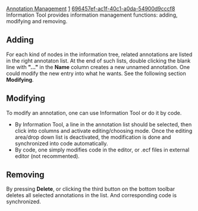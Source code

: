 [[Property:title|Annotation Management]]
[[Property:weight|1]]
[[Property:uuid|696457ef-ac1f-40c1-a0da-54900d9cccf8]]
Information Tool provides information management functions: adding, modifying and removing. 
{{note| '''Note: '''Annotation management is only available in lists coresponding to nodes rather than tag nodes - all tags and "Items without tag". }}

==Adding==

For each kind of nodes in the information tree, related annotations are listed in the right annotaton list. At the end of such lists, double clicking the blank line with '''"..."''' in the '''Name''' column creates a new unnamed annotation. One could modify the new entry into what he wants. See the following section '''Modifying'''.

==Modifying==

To modify an annotation, one can use Information Tool or do it by code.
*  By Information Tool, a line in the annotation list should be selected, then click into columns and activate editing/choosing mode. Once the editing area/drop down list is deactivated, the modification is done and synchronized into code automatically. 
*  By code, one simply modifies code in the editor, or .ecf files in external editor (not recommented). 
{{seealso| '''See Also''' <br/>
[[EIS: Outgoing|Syntax for Annotations]]  }}


==Removing==

By pressing '''Delete''', or clicking the third button on the bottom toolbar deletes all selected annotations in the list. And corresponding code is synchronized.

{{note| '''Note: '''Annotation list can be multi-selected. }}

{{note| All means to manage annotations via the tool are inreversible, except that the location - class or feature - has been opened in the editor, thus undo can be achieved via the editor. Removing is prompted on user demands. The tag tree is automatically updated when annotations are added/modified/removed or through system sweeping. }}




